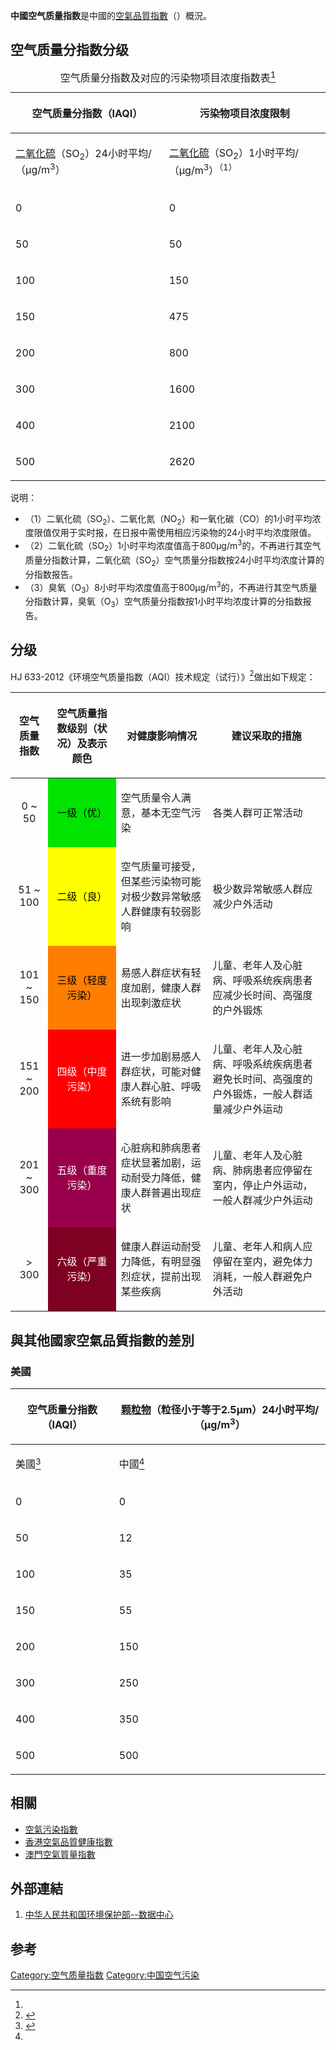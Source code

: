 {{noteTA
|1=zh-cn:空气质量; zh-hk:空氣質素; zh-tw:空氣品質;
}}
'''中國空气质量指数'''是中國的[[空氣品質指數|空氣品質指數]]（{{lang-en|'''A'''ir '''Q'''uality '''I'''ndex, '''AQI'''}}）概況。

== 空气质量分指数分级 ==
{|class="wikitable"
|+空气质量分指数及对应的污染物项目浓度指数表<ref name ="HJ 633-2012"/>
! rowspan="2" | 空气质量分指数（IAQI） !! colspan="10" | 污染物项目浓度限制
|-
| [[二氧化硫|二氧化硫]]（SO<sub>2</sub>）24小时平均/（μg/m<sup>3</sup>） || [[二氧化硫|二氧化硫]]（SO<sub>2</sub>）1小时平均/（μg/m<sup>3</sup>）<sup>（1）</sup> || [[二氧化氮|二氧化氮]]（NO<sub>2</sub>）24小时平均/（μg/m<sup>3</sup>） || [[二氧化氮|二氧化氮]]（NO<sub>2</sub>）1小时平均/（μg/m<sup>3</sup>）<sup>（1）</sup> || [[颗粒物|颗粒物]]（粒径小于等于10μm）24小时平均/（μg/m<sup>3</sup>） || [[颗粒物|颗粒物]]（粒径小于等于2.5μm）24小时平均/（μg/m<sup>3</sup>）|| [[一氧化碳|一氧化碳]]（CO）24小时平均/（mg/m<sup>3</sup>） || [[一氧化碳|一氧化碳]]（CO）1小时平均/（mg/m<sup>3</sup>） || [[臭氧|臭氧]]（O<sub>3</sub>）1小时平均/（μg/m<sup>3</sup>） || [[臭氧|臭氧]]（O<sub>3</sub>）8小时滑动平均/（μg/m<sup>3</sup>） 
|-
| 0 || 0 || 0 || 0 || 0 || 0 || 0 || 0 || 0 || 0 || 0
|-
| 50 || 50 || 150 || 40 || 100 || 50 || 35 || 5 || 160 || 100 || 2
|-
| 100 || 150 || 500 || 80 || 200 || 150 || 75 || 10 || 200 || 160 || 4
|-
| 150 || 475 || 650 || 180 || 700 || 250 || 115 || 35 || 300 || 215 || 14
|-
| 200 || 800 || 800 || 280 || 1200 || 350 || 150 || 60 || 400 || 265 || 24
|-
| 300 || 1600 || <sup>（2）</sup> || 565 || 2340 || 420 || 250 || 90 || 800 || 800 || 36
|-
| 400 || 2100 || <sup>（2）</sup> || 750 || 3090 || 500 || 350 || 120 || 1000 || <sup>（3）</sup> || 48
|-
| 500 || 2620 || <sup>（2）</sup> || 940 || 3840 || 600 || 500 || 150 || 1200 || <sup>（3）</sup> || 60
|}
说明：
*（1）二氧化硫（SO<sub>2</sub>）、二氧化氮（NΟ<sub>2</sub>）和一氧化碳（CO）的1小时平均浓度限值仅用于实时报，在日报中需使用相应污染物的24小时平均浓度限值。
*（2）二氧化硫（SΟ<sub>2</sub>）1小时平均浓度值高于800μg/m<sup>3</sup>的，不再进行其空气质量分指数计算，二氧化硫（SΟ<sub>2</sub>）空气质量分指数按24小时平均浓度计算的分指数报告。
*（3）臭氧（Ο<sub>3</sub>）8小时平均浓度值高于800μg/m<sup>3</sup>的，不再进行其空气质量分指数计算，臭氧（Ο<sub>3</sub>）空气质量分指数按1小时平均浓度计算的分指数报告。

== 分级 ==

HJ 633-2012《环境空气质量指数（AQI）技术规定（试行）》<ref name="HJ 633-2012">{{Cite web |url=http://kjs.mep.gov.cn/hjbhbz/bzwb/dqhjbh/jcgfffbz/201203/t20120302_224166.htm |title=环境空气质量指数（AQI）技术规定（试行） |date=2012-03-02 |publisher=中华人民共和国环境保护部 |language=zh-cn |accessdate=2013-02-07 |deadurl=yes |archiveurl=https://web.archive.org/web/20130424100554/http://kjs.mep.gov.cn/hjbhbz/bzwb/dqhjbh/jcgfffbz/201203/t20120302_224166.htm |archivedate=2013-04-24 }}</ref>做出如下规定：
{| class="wikitable"
|-
!  style="text-align:center;"|空气质量指数!! style="text-align:center;"|空气质量指数级别（状况）及表示颜色!!对健康影响情况!!建议采取的措施
|-
| style="text-align:center;"|0 ~ 50|| style="text-align:center;background-color:#00e400;color:black"|一级（优）||空气质量令人满意，基本无空气污染||各类人群可正常活动
|-
| style="text-align:center;"|51 ~ 100|| style="text-align:center;background-color:#ff0;color:black"|二级（良）||空气质量可接受，但某些污染物可能对极少数异常敏感人群健康有较弱影响||极少数异常敏感人群应减少户外活动
|-
| style="text-align:center;"|101 ~ 150|| style="text-align:center;background-color:#ff7e00;color:black"|三级（轻度污染）||易感人群症状有轻度加剧，健康人群出现刺激症状||儿童、老年人及心脏病、呼吸系统疾病患者应减少长时间、高强度的户外锻炼
|-
| style="text-align:center;"|151 ~ 200|| style="text-align:center;background-color:#f00;color:white"|四级（中度污染）||进一步加剧易感人群症状，可能对健康人群心脏、呼吸系统有影响||儿童、老年人及心脏病、呼吸系统疾病患者避免长时间、高强度的户外锻炼，一般人群适量减少户外运动
|-
| style="text-align:center;"|201 ~ 300|| style="text-align:center;background-color:#99004c;color:white"|五级（重度污染）||心脏病和肺病患者症状显著加剧，运动耐受力降低，健康人群普遍出现症状||儿童、老年人及心脏病、肺病患者应停留在室内，停止户外运动，一般人群减少户外运动
|-
| style="text-align:center;"|> 300|| style="text-align:center;background-color:#7e0023;color:white"|六级（严重污染）||健康人群运动耐受力降低，有明显强烈症状，提前出现某些疾病||儿童、老年人和病人应停留在室内，避免体力消耗，一般人群避免户外活动
|}

== 與其他國家空氣品質指數的差別 ==
=== 美國 ===
{| class="wikitable"
! rowspan="2" | 空气质量分指数（IAQI） 
! colspan="2" |[[颗粒物|颗粒物]]（粒径小于等于2.5μm）24小时平均/（μg/m<sup>3</sup>）
|-
|美國<ref>{{cite web|url=http://www.airnow.gov/index.cfm?action=resources.conc_aqi_calc|title=AQI Calculator: Concentration to AQI|accessdate=14 January 2017|archive-url=https://web.archive.org/web/20120813235124/http://www.airnow.gov/index.cfm?action=resources.conc_aqi_calc|archive-date=2012-08-13|dead-url=yes}}</ref>|| 中國<ref name ="HJ 633-2012"/>
|-
| 0 ||0|| 0
|-
| 50 ||12|| 35
|-
| 100 ||35|| 75
|-
| 150 ||55|| 115
|-
| 200 ||150|| 150
|-
| 300 ||250|| 250
|-
| 400 ||350|| 350
|-
| 500 ||500|| 500
|}

== 相關 ==
* [[空氣污染指數|空氣污染指數]]
* [[香港空氣品質健康指數|香港空氣品質健康指數]]
* [[澳門空氣質量指數|澳門空氣質量指數]]

==外部連結==
# [https://web.archive.org/web/20130116100627/http://datacenter.mep.gov.cn/ 中华人民共和国环境保护部--数据中心]

== 参考 ==
{{reflist}}


{{亞洲污染}}
[[Category:空气质量指数|Category:空气质量指数]]
[[Category:中国空气污染|Category:中国空气污染]]